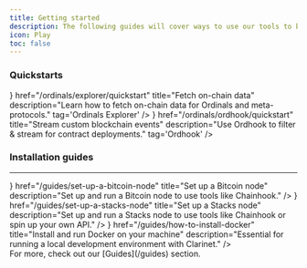 ```yaml
---
title: Getting started
description: The following guides will cover ways to use our tools to build apps on Stacks.
icon: Play
toc: false
---
```



### Quickstarts

<Cards>
  <SecondaryCard
    icon={<Database className='text-primary' />}
    href="/ordinals/explorer/quickstart"
    title="Fetch on-chain data"
    description="Learn how to fetch on-chain data for Ordinals and meta-protocols."
    tag='Ordinals Explorer'
  />
  <SecondaryCard
    icon={<Database className='text-primary' />}
    href="/ordinals/ordhook/quickstart"
    title="Stream custom blockchain events"
    description="Use Ordhook to filter & stream for contract deployments."
    tag='Ordhook'
  />
</Cards>

<div className='flex flex-col space-y-3'>

### Installation guides

---

<Cards>
  <SmallCard
    icon={<Store className='text-primary' />}
    href="/guides/set-up-a-bitcoin-node"
    title="Set up a Bitcoin node"
    description="Set up and run a Bitcoin node to use tools like Chainhook."
  />
  <SmallCard
    icon={<ArrowLeftRight className='text-primary' />}
    href="/guides/set-up-a-stacks-node"
    title="Set up a Stacks node"
    description="Set up and run a Stacks node to use tools like Chainhook or spin up your own API."
  />
  <SmallCard
    icon={<Scale className='text-primary' />}
    href="/guides/how-to-install-docker"
    title="Install and run Docker on your machine"
    description="Essential for running a local development environment with Clarinet."
  />
</Cards>

</div>

<Callout>
For more, check out our [Guides](/guides) section.
</Callout>